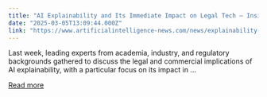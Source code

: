 ```yaml
---
title: "AI Explainability and Its Immediate Impact on Legal Tech – Insights from Expert Discussion  "
date: "2025-03-05T13:09:44.000Z"
link: "https://www.artificialintelligence-news.com/news/explainability-for-retailers-using-ai-insights-from-experts/"
---
```


Last week, leading experts from academia, industry, and regulatory backgrounds gathered to discuss the legal and commercial implications of AI explainability, with a particular focus on its impact in ...

[Read more](https://www.artificialintelligence-news.com/news/explainability-for-retailers-using-ai-insights-from-experts/)
